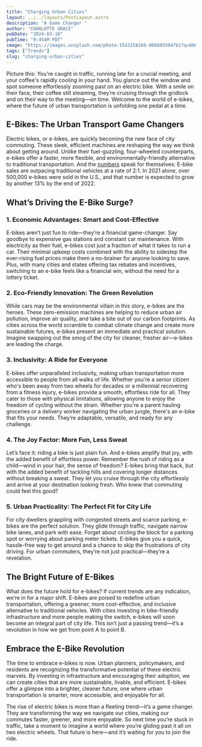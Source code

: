 ```yaml
---
title: "Charging Urban Cities"
layout: ../../layouts/PostLayout.astro
description: "A Game Changer "
author: "CHARLOTTE GRACE"
pubDate: "2024-03-10"
pubTime: "9:45AM PDT"
image: "https://images.unsplash.com/photo-1543158266-0066955047b1?q=80&w=2340&auto=format&fit=crop&ixlib=rb-4.0.3&ixid=M3wxMjA3fDB8MHxwaG90by1wYWdlfHx8fGVufDB8fHx8fA%3D%3D"
tags: ["Trends"]
slug: "charging-urban-cities"
---
```


Picture this: You're caught in traffic, running late for a crucial meeting, and your coffee's rapidly cooling in your hand. You glance out the window and spot someone effortlessly zooming past on an electric bike. With a smile on their face, their coffee still steaming, they’re cruising through the gridlock and on their way to the meeting—on time. Welcome to the world of e-bikes, where the future of urban transportation is unfolding one pedal at a time.

## E-Bikes: The Urban Transport Game Changers

Electric bikes, or e-bikes, are quickly becoming the new face of city commuting. These sleek, efficient machines are reshaping the way we think about getting around. Unlike their fuel-guzzling, four-wheeled counterparts, e-bikes offer a faster, more flexible, and environmentally-friendly alternative to traditional transportation. And the [numbers](https://www.ebicycles.com/ebike-facts-statistics/) speak for themselves: E-bike sales are outpacing traditional vehicles at a rate of 2:1. In 2021 alone, over 500,000 e-bikes were sold in the U.S., and that number is expected to grow by another 13% by the end of 2022.

## What’s Driving the E-Bike Surge?

### 1. Economic Advantages: Smart and Cost-Effective

E-bikes aren’t just fun to ride—they’re a financial game-changer. Say goodbye to expensive gas stations and constant car maintenance. With electricity as their fuel, e-bikes cost just a fraction of what it takes to run a car. Their minimal upkeep costs combined with the ability to sidestep the ever-rising fuel prices make them a no-brainer for anyone looking to save. Plus, with many cities and states offering tax rebates and incentives, switching to an e-bike feels like a financial win, without the need for a lottery ticket.

### 2. Eco-Friendly Innovation: The Green Revolution

While cars may be the environmental villain in this story, e-bikes are the heroes. These zero-emission machines are helping to reduce urban air pollution, improve air quality, and take a bite out of our carbon footprints. As cities across the world scramble to combat climate change and create more sustainable futures, e-bikes present an immediate and practical solution. Imagine swapping out the smog of the city for cleaner, fresher air—e-bikes are leading the charge.

### 3. Inclusivity: A Ride for Everyone

E-bikes offer unparalleled inclusivity, making urban transportation more accessible to people from all walks of life. Whether you're a senior citizen who's been away from two wheels for decades or a millennial recovering from a fitness injury, e-bikes provide a smooth, effortless ride for all. They cater to those with physical limitations, allowing anyone to enjoy the freedom of cycling without the strain. Whether you're a parent hauling groceries or a delivery worker navigating the urban jungle, there's an e-bike that fits your needs. They’re adaptable, versatile, and ready for any challenge.

### 4. The Joy Factor: More Fun, Less Sweat

Let’s face it: riding a bike is just plain fun. And e-bikes amplify that joy, with the added benefit of effortless power. Remember the rush of riding as a child—wind in your hair, the sense of freedom? E-bikes bring that back, but with the added benefit of tackling hills and covering longer distances without breaking a sweat. They let you cruise through the city effortlessly and arrive at your destination looking fresh. Who knew that commuting could feel this good?

### 5. Urban Practicality: The Perfect Fit for City Life

For city dwellers grappling with congested streets and scarce parking, e-bikes are the perfect solution. They glide through traffic, navigate narrow bike lanes, and park with ease. Forget about circling the block for a parking spot or worrying about parking meter tickets. E-bikes give you a quick, hassle-free way to get around and a chance to skip the frustrations of city driving. For urban commuters, they’re not just practical—they’re a revelation.

## The Bright Future of E-Bikes

What does the future hold for e-bikes? If current trends are any indication, we’re in for a major shift. E-bikes are poised to redefine urban transportation, offering a greener, more cost-effective, and inclusive alternative to traditional vehicles. With cities investing in bike-friendly infrastructure and more people making the switch, e-bikes will soon become an integral part of city life. This isn’t just a passing trend—it’s a revolution in how we get from point A to point B.

## Embrace the E-Bike Revolution

The time to embrace e-bikes is now. Urban planners, policymakers, and residents are recognizing the transformative potential of these electric marvels. By investing in infrastructure and encouraging their adoption, we can create cities that are more sustainable, livable, and efficient. E-bikes offer a glimpse into a brighter, cleaner future, one where urban transportation is smarter, more accessible, and enjoyable for all.

The rise of electric bikes is more than a fleeting trend—it’s a game changer. They are transforming the way we navigate our cities, making our commutes faster, greener, and more enjoyable. So next time you’re stuck in traffic, take a moment to imagine a world where you’re gliding past it all on two electric wheels. That future is here—and it’s waiting for you to join the ride.
